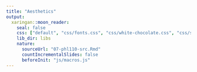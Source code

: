 ```yaml
---
title: "Aesthetics"
output:
  xaringan::moon_reader:
    seal: false
    css: ["default", "css/fonts.css", "css/white-chocolate.css", "css/slides.css"]
    lib_dir: libs
    nature:
      sourceUrl: "07-phl110-src.Rmd"
      countIncrementalSlides: false
      beforeInit: "js/macros.js" 
--- 
```

